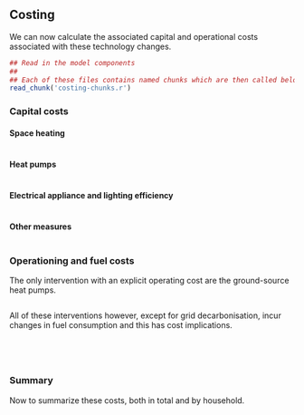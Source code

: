 ## Costing

We can now calculate the associated capital and operational costs associated with these technology changes.

```r
## Read in the model components
##
## Each of these files contains named chunks which are then called below.
read_chunk('costing-chunks.r')
```

### Capital costs

#### Space heating 
```r
```

#### Heat pumps
```r
```

#### Electrical appliance and lighting efficiency
```r
```

#### Other measures
```r
```

### Operationing and fuel costs
The only intervention with an explicit operating cost are the ground-source heat pumps.

```r
```

All of these interventions however, except for grid decarbonisation, incur changes in fuel consumption and this has cost implications.

```r
```

```r
```

```r
```

```r
```

### Summary

Now to summarize these costs, both in total and by household.

```r
```

